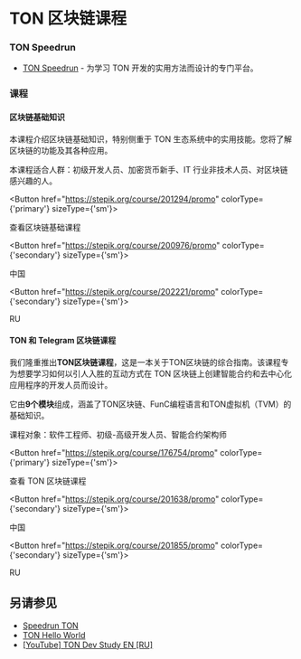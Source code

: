 
# TON 区块链课程

### TON Speedrun

- [TON Speedrun](https://tonspeedrun.com/) - 为学习 TON 开发的实用方法而设计的专门平台。

### 课程

#### 区块链基础知识

本课程介绍区块链基础知识，特别侧重于 TON 生态系统中的实用技能。您将了解区块链的功能及其各种应用。

本课程适合人群：初级开发人员、加密货币新手、IT 行业非技术人员、对区块链感兴趣的人。

<Button href="https://stepik.org/course/201294/promo" 
        colorType={'primary'} sizeType={'sm'}>

查看区块链基础课程

</Button>

<Button href="https://stepik.org/course/200976/promo" 
        colorType={'secondary'} sizeType={'sm'}>

中国

</Button>

<Button href="https://stepik.org/course/202221/promo" 
        colorType={'secondary'} sizeType={'sm'}>

RU

</Button>

#### TON 和 Telegram 区块链课程

我们隆重推出**TON区块链课程**，这是一本关于TON区块链的综合指南。该课程专为想要学习如何以引人入胜的互动方式在 TON 区块链上创建智能合约和去中心化应用程序的开发人员而设计。

它由**9个模块**组成，涵盖了TON区块链、FunC编程语言和TON虚拟机（TVM）的基础知识。

课程对象：软件工程师、初级-高级开发人员、智能合约架构师

<Button href="https://stepik.org/course/176754/promo" 
        colorType={'primary'} sizeType={'sm'}>

查看 TON 区块链课程

</Button>

<Button href="https://stepik.org/course/201638/promo" 
        colorType={'secondary'} sizeType={'sm'}>

中国

</Button>

<Button href="https://stepik.org/course/201855/promo" 
        colorType={'secondary'} sizeType={'sm'}>

RU

</Button>

## 另请参见

- [Speedrun TON](https://tonspeedrun.com/)
- [TON Hello World](https://tonhelloworld.com/01-wallet/)
- [[YouTube] TON Dev Study EN ](https://www.youtube.com/@TONDevStudy)[[RU]](https://www.youtube.com/results?search_query=tondevstudy)
